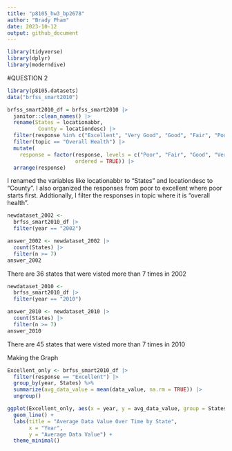 ```yaml
---
title: "p8105_hw3_bp2678"
author: "Brady Pham"
date: 2023-10-12
output: github_document
---
```

```r
library(tidyverse)
library(dplyr)
library(moderndive)
```

#QUESTION 2 
```r
library(p8105.datasets)
data("brfss_smart2010")

```

```r
brfss_smart2010_df = brfss_smart2010 |>
  janitor::clean_names() |>
  rename(States = locationabbr,
          County = locationdesc) |>
  filter(response %in% c("Excellent", "Very Good", "Good", "Fair", "Poor")) |>
  filter(topic == "Overall Health") |>
  mutate(
    response = factor(response, levels = c("Poor", "Fair", "Good", "Very Good", "Excellent"),
                      ordered = TRUE)) |>
  arrange(response)

```

I renamed the variables like locationabbr to "States" and locationdesc to "County". I also
organized the responses from poor to excellent where poor starts first. Addtionally, I filter
the responses in topic where it is "overall health".

```r
newdataset_2002 <- 
  brfss_smart2010_df |>  
  filter(year == "2002")

answer_2002 <- newdataset_2002 |> 
  count(States) |>  
  filter(n >= 7)
answer_2002
```

There are 36 states that were visted more than 7 times in 2002

```r
newdataset_2010 <- 
  brfss_smart2010_df |>  
  filter(year == "2010")

answer_2010 <- newdataset_2010 |> 
  count(States) |>  
  filter(n >= 7)
answer_2010

```

There are 45 states that were visted more than 7 times in 2010


Making the Graph 
```r
Excellent_only <- brfss_smart2010_df |>
  filter(response == "Excellent") |>
  group_by(year, States) %>%
  summarize(avg_data_value = mean(data_value, na.rm = TRUE)) |>
  ungroup()

ggplot(Excellent_only, aes(x = year, y = avg_data_value, group = States, color = States)) +
  geom_line() +
  labs(title = "Average Data Value Over Time by State",
       x = "Year",
       y = "Average Data Value") +
  theme_minimal()
```

